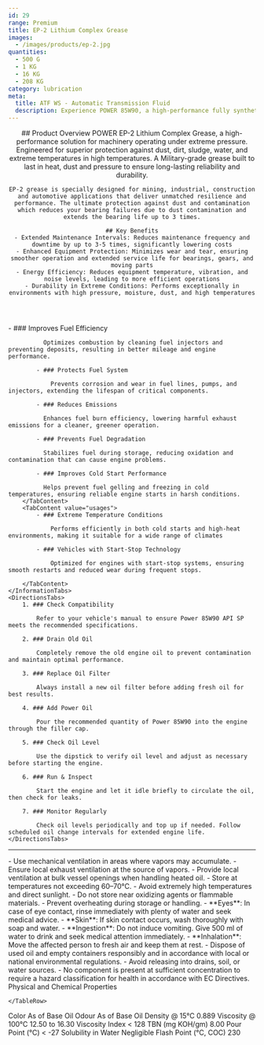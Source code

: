```yaml
---
id: 29
range: Premium
title: EP-2 Lithium Complex Grease
images:
  - /images/products/ep-2.jpg
quantities:
  - 500 G
  - 1 KG
  - 16 KG
  - 208 KG
category: lubrication
meta:
  title: ATF WS - Automatic Transmission Fluid
  description: Experience POWER 85W90, a high-performance fully synthetic motor oil formulated to meet API SP standards. Engineered for enhanced fuel efficiency, superior wear protection, and reliable cold start performance. Ideal for vehicles with start-stop technology and extreme temperature conditions.
---
```


<Header>
    ## Product Overview
    POWER EP-2 Lithium Complex Grease, a high-performance solution for machinery operating under extreme pressure. Engineered for superior protection against dust, dirt, sludge, water, and extreme temperatures in high temperatures. A Military-grade grease built to last in heat, dust and pressure to ensure long-lasting reliability and durability. 
    
    EP-2 grease is specially designed for mining, industrial, construction and automotive applications that deliver unmatched resilience and performance. The ultimate protection against dust and contamination which reduces your bearing failures due to dust contamination and extends the bearing life up to 3 times.

    ## Key Benefits
    - Extended Maintenance Intervals: Reduces maintenance frequency and downtime by up to 3-5 times, significantly lowering costs
    - Enhanced Equipment Protection: Minimizes wear and tear, ensuring smoother operation and extended service life for bearings, gears, and moving parts
    - Energy Efficiency: Reduces equipment temperature, vibration, and noise levels, leading to more efficient operations
    - Durability in Extreme Conditions: Performs exceptionally in environments with high pressure, moisture, dust, and high temperatures

</Header>

<Section>
    <InformationTabs>
        <TabContent value="core">
            - ### Improves Fuel Efficiency

              Optimizes combustion by cleaning fuel injectors and preventing deposits, resulting in better mileage and engine performance.

            - ### Protects Fuel System

                Prevents corrosion and wear in fuel lines, pumps, and injectors, extending the lifespan of critical components.

            - ### Reduces Emissions

              Enhances fuel burn efficiency, lowering harmful exhaust emissions for a cleaner, greener operation.
    
            - ### Prevents Fuel Degradation

              Stabilizes fuel during storage, reducing oxidation and contamination that can cause engine problems.
    
            - ### Improves Cold Start Performance

              Helps prevent fuel gelling and freezing in cold temperatures, ensuring reliable engine starts in harsh conditions.
        </TabContent>
        <TabContent value="usages">
            - ### Extreme Temperature Conditions

                Performs efficiently in both cold starts and high-heat environments, making it suitable for a wide range of climates

            - ### Vehicles with Start-Stop Technology

                Optimized for engines with start-stop systems, ensuring smooth restarts and reduced wear during frequent stops.

        </TabContent>
    </InformationTabs>
    <DirectionsTabs>
        1. ### Check Compatibility
    
            Refer to your vehicle's manual to ensure Power 85W90 API SP meets the recommended specifications.
   
        2. ### Drain Old Oil
    
            Completely remove the old engine oil to prevent contamination and maintain optimal performance.
   
        3. ### Replace Oil Filter
    
            Always install a new oil filter before adding fresh oil for best results.
   
        4. ### Add Power Oil
    
            Pour the recommended quantity of Power 85W90 into the engine through the filler cap.
   
        5. ### Check Oil Level
    
            Use the dipstick to verify oil level and adjust as necessary before starting the engine.
   
        6. ### Run & Inspect
    
            Start the engine and let it idle briefly to circulate the oil, then check for leaks.
   
        7. ### Monitor Regularly
    
            Check oil levels periodically and top up if needed. Follow scheduled oil change intervals for extended engine life.
    </DirectionsTabs>
</Section>

***

<Section>
    <SafetyTabs>
        <TabContent value="handling">
            - Use mechanical ventilation in areas where vapors may accumulate.
            - Ensure local exhaust ventilation at the source of vapors.
            - Provide local ventilation at bulk vessel openings when handling heated oil.
            - Store at temperatures not exceeding 60–70°C.
            - Avoid extremely high temperatures and direct sunlight.
            - Do not store near oxidizing agents or flammable materials.
            - Prevent overheating during storage or handling.
        </TabContent>
        <TabContent value="first-aid">
            - **Eyes**: In case of eye contact, rinse immediately with plenty of water and seek medical advice.
            - **Skin**: If skin contact occurs, wash thoroughly with soap and water.
            - **Ingestion**: Do not induce vomiting. Give 500 ml of water to drink and seek medical attention immediately.
            - **Inhalation**: Move the affected person to fresh air and keep them at rest.
        </TabContent>
        <TabContent value="disposal">
            - Dispose of used oil and empty containers responsibly and in accordance with local or national environmental regulations.
            - Avoid releasing into drains, soil, or water sources.
        </TabContent>
        <TabContent value="hazardous">
            - No component is present at sufficient concentration to require a hazard classification for health in accordance with EC Directives.
        </TabContent>
    </SafetyTabs>
  
   <Table>
  <TableHeader>
    <TableRow col={2}>
      <TableHead>Physical and Chemical Properties</TableHead>
    
    </TableRow>
  </TableHeader>
  <TableBody>
    <TableRow>
      <TableCell>Color</TableCell>
      <TableCell>As of Base Oil</TableCell>
    </TableRow>
    <TableRow>
      <TableCell>Odour</TableCell>
      <TableCell>As of Base Oil</TableCell>
    </TableRow>
    <TableRow>
      <TableCell>Density @ 15°C</TableCell>
      <TableCell>0.889</TableCell>
    </TableRow>
    <TableRow>
      <TableCell>Viscosity @ 100°C</TableCell>
      <TableCell>12.50 to 16.30</TableCell>
    </TableRow>
    <TableRow>
      <TableCell>Viscosity Index</TableCell>
      <TableCell>&lt; 128</TableCell>
    </TableRow>
    <TableRow>
      <TableCell>TBN (mg KOH/gm)</TableCell>
      <TableCell>8.00</TableCell>
    </TableRow>
    <TableRow>
      <TableCell>Pour Point (°C)</TableCell>
      <TableCell>&lt; -27</TableCell>
    </TableRow>
    <TableRow>
      <TableCell>Solubility in Water</TableCell>
      <TableCell>Negligible</TableCell>
    </TableRow>
    <TableRow>
      <TableCell>Flash Point (°C, COC)</TableCell>
      <TableCell>230</TableCell>
    </TableRow>
  </TableBody>
</Table>

</Section>